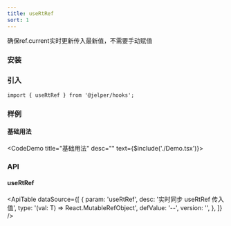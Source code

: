 ```yaml
---
title: useRtRef
sort: 1
---
```


确保ref.current实时更新传入最新值，不需要手动赋值


### 安装

<ImportTabs name="@jelper/hooks" />

### 引入

``` tsx
import { useRtRef } from '@jelper/hooks';
```

### 样例

#### 基础用法
<CodeDemo title="基础用法" desc="" text={$include('./Demo.tsx')}><Demo /></CodeDemo>

### API

#### useRtRef

<ApiTable
  dataSource={[
    {
      param: 'useRtRef',
      desc: '实时同步 useRtRef 传入值',
      type: '<T>(val: T) => React.MutableRefObject<T>',
      defValue: '--',
      version: '',
    },
  ]}
/>
